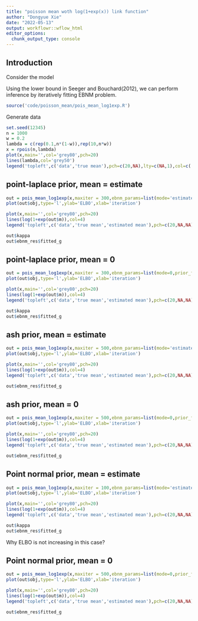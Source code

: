 ```yaml
---
title: "poisson mean woth log(1+exp(x)) link function"
author: "Dongyue Xie"
date: "2022-05-13"
output: workflowr::wflow_html
editor_options:
  chunk_output_type: console
---
```


## Introduction

Consider the model 

\begin{equation}
\begin{split}
    & y_j\sim \Poi(\log(1+\exp(\mu_j))),
    \\
    &\mu_j\sim g(\cdot).
\end{split}
\end{equation}

Using the lower bound in Seeger and Bouchard(2012), we can perform inference by iteratively fitting EBNM problem.

```r
source('code/poisson_mean/pois_mean_log1exp.R')
```

Generate data

```r
set.seed(12345)
n = 1000
w = 0.2
lambda = c(rep(0.1,n*(1-w)),rep(10,n*w))
x = rpois(n,lambda)
plot(x,main='',col='grey80',pch=20)
lines(lambda,col='grey50')
legend('topleft',c('data','true mean'),pch=c(20,NA),lty=c(NA,1),col=c('grey80','grey50'))
```


## point-laplace prior, mean = estimate

```r
out = pois_mean_log1exp(x,maxiter = 300,ebnm_params=list(mode='estimate',prior_family='point_laplace'))
plot(out$obj,type='l',ylab='ELBO',xlab='iteration')

plot(x,main='',col='grey80',pch=20)
lines(log(1+exp(out$m)),col=4)
legend('topleft',c('data','true mean','estimated mean'),pch=c(20,NA,NA),lty=c(NA,1,1),col=c('grey80','grey50',4))
```

```r
out$kappa
out$ebnm_res$fitted_g
```

## point-laplace prior, mean = 0

```r
out = pois_mean_log1exp(x,maxiter = 300,ebnm_params=list(mode=0,prior_family='point_laplace'))
plot(out$obj,type='l',ylab='ELBO',xlab='iteration')

plot(x,main='',col='grey80',pch=20)
lines(log(1+exp(out$m)),col=4)
legend('topleft',c('data','true mean','estimated mean'),pch=c(20,NA,NA),lty=c(NA,1,1),col=c('grey80','grey50',4))
```

```r
out$kappa
out$ebnm_res$fitted_g
```

## ash prior, mean = estimate

```r
out = pois_mean_log1exp(x,maxiter = 500,ebnm_params=list(mode='estimate',prior_family='normal_scale_mixture'))
plot(out$obj,type='l',ylab='ELBO',xlab='iteration')

plot(x,main='',col='grey80',pch=20)
lines(log(1+exp(out$m)),col=4)
legend('topleft',c('data','true mean','estimated mean'),pch=c(20,NA,NA),lty=c(NA,1,1),col=c('grey80','grey50',4))
```


```r
out$ebnm_res$fitted_g
```


## ash prior, mean = 0

```r
out = pois_mean_log1exp(x,maxiter = 500,ebnm_params=list(mode=0,prior_family='normal_scale_mixture'))
plot(out$obj,type='l',ylab='ELBO',xlab='iteration')

plot(x,main='',col='grey80',pch=20)
lines(log(1+exp(out$m)),col=4)
legend('topleft',c('data','true mean','estimated mean'),pch=c(20,NA,NA),lty=c(NA,1,1),col=c('grey80','grey50',4))
```


```r
out$ebnm_res$fitted_g
```


## Point normal prior, mean = estimate

```r
out = pois_mean_log1exp(x,maxiter = 100,ebnm_params=list(mode='estimate',prior_family='point_normal'))
plot(out$obj,type='l',ylab='ELBO',xlab='iteration')

plot(x,main='',col='grey80',pch=20)
lines(log(1+exp(out$m)),col=4)
legend('topleft',c('data','true mean','estimated mean'),pch=c(20,NA,NA),lty=c(NA,1,1),col=c('grey80','grey50',4))
```

```r
out$kappa
out$ebnm_res$fitted_g
```

Why ELBO is not increasing in this case?

## Point normal prior, mean = 0

```r
out = pois_mean_log1exp(x,maxiter = 500,ebnm_params=list(mode=0,prior_family='point_normal'))
plot(out$obj,type='l',ylab='ELBO',xlab='iteration')

plot(x,main='',col='grey80',pch=20)
lines(log(1+exp(out$m)),col=4)
legend('topleft',c('data','true mean','estimated mean'),pch=c(20,NA,NA),lty=c(NA,1,1),col=c('grey80','grey50',4))
```

```r
out$ebnm_res$fitted_g
```

